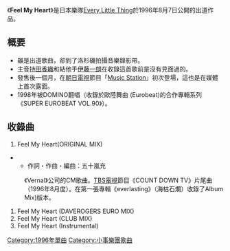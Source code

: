 {{Infobox song
| name       = Feel My Heart
| type       = [[單曲|單曲]]
| artist     = [[Every_Little_Thing|Every Little Thing]]
| released   = 1996年8月7日
| genre      = [[J-POP|J-POP]]
| length     = 17分28秒
| label      = [[avex_trax|avex trax]]
| writer     = [[五十嵐充|五十嵐充]]
| chart_position = *最高排名第24名（[[Oricon|Oricon]]）
| prev_title = 
| prev_year  = 
| next_title = [[Future_World|Future World]]
| next_year  = 1996
}}
《'''Feel My Heart'''》是日本樂隊[[Every_Little_Thing|Every Little Thing]]於1996年8月7日公開的出道作品。

== 概要 ==
* 雖是出道歌曲，卻到了洛杉磯拍攝音樂錄影帶。
* 主音[[持田香織|持田香織]]和結他手[[伊藤一朗|伊藤一朗]]在收錄這首歌前是沒有見面過的。
*發售後一個月，在[[朝日電視|朝日電視]]節目「[[Music_Station|Music Station]]」初次登場，這也是在媒體上首次露面。
*1998年被DOMINO翻唱（收錄於歐陸舞曲 (Eurobeat)的合作專輯系列《SUPER EUROBEAT VOL.90》）。

== 收錄曲 ==
#Feel My Heart(ORIGINAL MIX)
**作詞・作曲・編曲：五十嵐充
:《Vernal》公司的CM歌曲。[[TBS電視|TBS電視]]節目《COUNT DOWN TV》片尾曲（1996年8月度）。在第一張專輯《everlasting》（海枯石爛）收錄了Album Mix)版本。
#Feel My Heart (DAVEROGERS EURO MIX)
#Feel My Heart (CLUB MIX)
#Feel My Heart (Instrumental)

[[Category:1996年單曲|Category:1996年單曲]]
[[Category:小事樂團歌曲|Category:小事樂團歌曲]]